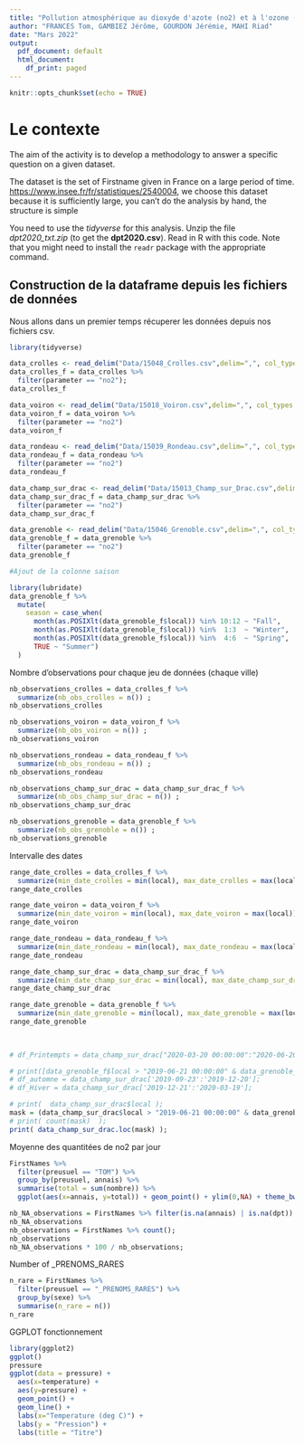 ```yaml
---
title: "Pollution atmosphérique au dioxyde d'azote (no2) et à l'ozone (o3) ? dans le bassin grenoblois"
author: "FRANCES Tom, GAMBIEZ Jérôme, GOURDON Jérémie, MAHI Riad"
date: "Mars 2022"
output:
  pdf_document: default
  html_document:
    df_print: paged
---
```


```r
knitr::opts_chunk$set(echo = TRUE)
```
# Le contexte
The aim of the activity is to develop a methodology to answer a specific question on a given dataset. 

The dataset is the set of Firstname given in France on a large period of time. 
[https://www.insee.fr/fr/statistiques/2540004](https://www.insee.fr/fr/statistiques/fichier/2540004/dpt2020_txt.zip), we choose this dataset because it is sufficiently large, you can't do the analysis by hand, the structure is simple


You need to use the _tidyverse_ for this analysis. Unzip the file _dpt2020_txt.zip_ (to get the **dpt2020.csv**). Read in R with this code. Note that you might need to install the `readr` package with the appropriate command.

## Construction de la dataframe depuis les fichiers de données

Nous allons dans un premier temps récuperer les données depuis nos fichiers csv. 

```r
library(tidyverse)

data_crolles <- read_delim("Data/15048_Crolles.csv",delim=",", col_types = "ccTcdc")
data_crolles_f = data_crolles %>%
  filter(parameter == "no2");
data_crolles_f

data_voiron <- read_delim("Data/15018_Voiron.csv",delim=",", col_types = "ccTcdc")
data_voiron_f = data_voiron %>%
  filter(parameter == "no2")
data_voiron_f

data_rondeau <- read_delim("Data/15039_Rondeau.csv",delim=",", col_types = "ccTcdc")
data_rondeau_f = data_rondeau %>%
  filter(parameter == "no2")
data_rondeau_f

data_champ_sur_drac <- read_delim("Data/15013_Champ_sur_Drac.csv",delim=",", col_types = "ccTcdc")
data_champ_sur_drac_f = data_champ_sur_drac %>%
  filter(parameter == "no2")
data_champ_sur_drac_f

data_grenoble <- read_delim("Data/15046_Grenoble.csv",delim=",", col_types = "ccTcdc")
data_grenoble_f = data_grenoble %>%
  filter(parameter == "no2")
data_grenoble_f

#Ajout de la colonne saison

library(lubridate)
data_grenoble_f %>%
  mutate(
    season = case_when(
      month(as.POSIXlt(data_grenoble_f$local)) %in% 10:12 ~ "Fall",
      month(as.POSIXlt(data_grenoble_f$local)) %in%  1:3  ~ "Winter",
      month(as.POSIXlt(data_grenoble_f$local)) %in%  4:6  ~ "Spring",
      TRUE ~ "Summer")
  )


```
Nombre d'observations pour chaque jeu de données (chaque ville)

```r
nb_observations_crolles = data_crolles_f %>% 
  summarize(nb_obs_crolles = n()) ;
nb_observations_crolles

nb_observations_voiron = data_voiron_f %>%
  summarize(nb_obs_voiron = n()) ;
nb_observations_voiron

nb_observations_rondeau = data_rondeau_f %>%
  summarize(nb_obs_rondeau = n()) ;
nb_observations_rondeau

nb_observations_champ_sur_drac = data_champ_sur_drac_f %>%
  summarize(nb_obs_champ_sur_drac = n()) ;
nb_observations_champ_sur_drac

nb_observations_grenoble = data_grenoble_f %>%
  summarize(nb_obs_grenoble = n()) ;
nb_observations_grenoble

```

Intervalle des dates

```r

range_date_crolles = data_crolles_f %>% 
  summarize(min_date_crolles = min(local), max_date_crolles = max(local)) ;
range_date_crolles

range_date_voiron = data_voiron_f %>%
  summarize(min_date_voiron = min(local), max_date_voiron = max(local)) ;
range_date_voiron

range_date_rondeau = data_rondeau_f %>%
  summarize(min_date_rondeau = min(local), max_date_rondeau = max(local)) ;
range_date_rondeau

range_date_champ_sur_drac = data_champ_sur_drac_f %>%
  summarize(min_date_champ_sur_drac = min(local), max_date_champ_sur_drac = max(local)) ;
range_date_champ_sur_drac

range_date_grenoble = data_grenoble_f %>%
  summarize(min_date_grenoble = min(local), max_date_grenoble = max(local)) ;
range_date_grenoble

  
  
# df_Printempts = data_champ_sur_drac["2020-03-20 00:00:00":"2020-06-20 00:00:00"];

# print([data_grenoble_f$local > "2019-06-21 00:00:00" & data_grenoble_f$local < "2019-09-02 00:00:00"]);
# df_automne = data_champ_sur_drac['2019-09-23':'2019-12-20'];
# df_Hiver = data_champ_sur_drac['2019-12-21':'2020-03-19'];

# print(  data_champ_sur_drac$local );
mask = (data_champ_sur_drac$local > "2019-06-21 00:00:00" & data_grenoble_f$local < "2019-09-02 00:00:00");
# print( count(mask)  );
print( data_champ_sur_drac.loc(mask) );
```

Moyenne des quantitées de no2 par jour


```r
FirstNames %>% 
  filter(preusuel == "TOM") %>% 
  group_by(preusuel, annais) %>% 
  summarise(total = sum(nombre)) %>%
  ggplot(aes(x=annais, y=total)) + geom_point() + ylim(0,NA) + theme_bw();

```
```r
nb_NA_observations = FirstNames %>% filter(is.na(annais) | is.na(dpt)) %>% count();
nb_NA_observations
nb_observations = FirstNames %>% count();
nb_observations
nb_NA_observations * 100 / nb_observations;
```
Number of _PRENOMS_RARES
```r
n_rare = FirstNames %>%
  filter(preusuel == "_PRENOMS_RARES") %>%
  group_by(sexe) %>%
  summarise(n_rare = n())
n_rare
```



GGPLOT fonctionnement
```r
library(ggplot2)
ggplot()
pressure
ggplot(data = pressure) + 
  aes(x=temperature) + 
  aes(y=pressure) + 
  geom_point() + 
  geom_line() +
  labs(x="Temperature (deg C)") +
  labs(y = "Pression") +
  labs(title = "Titre")
````